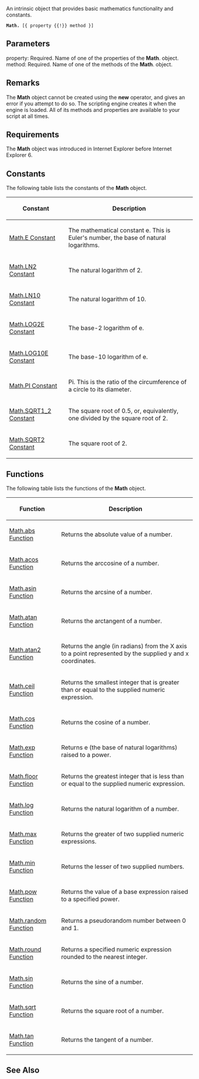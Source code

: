 An intrinsic object that provides basic mathematics functionality and constants.

 '''Math.''' [{ property {{!}} method }]

==Parameters==
; property: Required. Name of one of the properties of the '''Math'''. object.
; method: Required. Name of one of the methods of the '''Math'''. object.

==Remarks==
The '''Math''' object cannot be created using the '''new''' operator, and gives an error if you attempt to do so. The scripting engine creates it when the engine is loaded. All of its methods and properties are available to your script at all times.


==Requirements==
The '''Math''' object was introduced in Internet Explorer before Internet Explorer 6.


==Constants==
The following table lists the constants of the '''Math''' object.

{| class='wikitable'
|-
! Constant
! Description
|-
| [[Objects/Math/Math Constants|Math.E Constant]]
| The mathematical constant e. This is Euler's number, the base of natural logarithms.
|-
| [[Objects/Math/Math Constants|Math.LN2 Constant]]
| The natural logarithm of 2.
|-
| [[Objects/Math/Math Constants|Math.LN10 Constant]]
| The natural logarithm of 10.
|-
| [[Objects/Math/Math Constants|Math.LOG2E Constant]]
| The base-2 logarithm of e.
|-
| [[Objects/Math/Math Constants|Math.LOG10E Constant]]
| The base-10 logarithm of e.
|-
| [[Objects/Math/Math Constants|Math.PI Constant]]
| Pi. This is the ratio of the circumference of a circle to its diameter.
|-
| [[Objects/Math/Math Constants|Math.SQRT1_2 Constant]]
| The square root of 0.5, or, equivalently, one divided by the square root of 2.
|-
| [[Objects/Math/Math Constants|Math.SQRT2 Constant]]
| The square root of 2.
|}

==Functions==
The following table lists the functions of the '''Math''' object.

{| class='wikitable'
|-
! Function
! Description
|-
| [[Objects/Math/Math.abs|Math.abs Function]]
| Returns the absolute value of a number.
|-
| [[Objects/Math/Math.acos|Math.acos Function]]
| Returns the arccosine of a number.
|-
| [[Objects/Math/Math.asin|Math.asin Function]]
| Returns the arcsine of a number.
|-
| [[Objects/Math/Math.atan|Math.atan Function]]
| Returns the arctangent of a number.
|-
| [[Objects/Math/Math.atan2|Math.atan2 Function]]
| Returns the angle (in radians) from the X axis to a point represented by the supplied y and x coordinates.
|-
| [[Objects/Math/Math.ceil|Math.ceil Function]]
| Returns the smallest integer that is greater than or equal to the supplied numeric expression.
|-
| [[Objects/Math/Math.cos|Math.cos Function]]
| Returns the cosine of a number.
|-
| [[Objects/Math/Math.exp|Math.exp Function]]
| Returns e (the base of natural logarithms) raised to a power.
|-
| [[Objects/Math/Math.floor|Math.floor Function]]
| Returns the greatest integer that is less than or equal to the supplied numeric expression.
|-
| [[Objects/Math/Math.log|Math.log Function]]
| Returns the natural logarithm of a number.
|-
| [[Objects/Math/Math.max|Math.max Function]]
| Returns the greater of two supplied numeric expressions.
|-
| [[Objects/Math/Math.min|Math.min Function]]
| Returns the lesser of two supplied numbers.
|-
| [[Objects/Math/Math.pow|Math.pow Function]]
| Returns the value of a base expression raised to a specified power.
|-
| [[Objects/Math/Math.random|Math.random Function]]
| Returns a pseudorandom number between 0 and 1.
|-
| [[Objects/Math/Math.round|Math.round Function]]
| Returns a specified numeric expression rounded to the nearest integer.
|-
| [[Objects/Math/Math.sin|Math.sin Function]]
| Returns the sine of a number.
|-
| [[Objects/Math/Math.sqrt|Math.sqrt Function]]
| Returns the square root of a number.
|-
| [[Objects/Math/Math.tan|Math.tan Function]]
| Returns the tangent of a number.
|}

==See Also==

              

              
